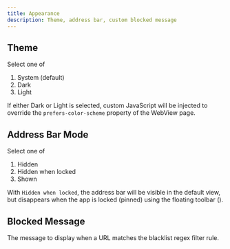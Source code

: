 ```yaml
---
title: Appearance
description: Theme, address bar, custom blocked message
---
```



## Theme

Select one of

1. System (default)
1. Dark
1. Light

If either Dark or Light is selected, custom JavaScript will be injected
to override the `prefers-color-scheme` property of the WebView page.

## Address Bar Mode

Select one of

1. Hidden
1. Hidden when locked
1. Shown

With `Hidden when locked`, the address bar will be visible in the default view,
but disappears when the app is locked (pinned) using the floating toolbar <span className="inline-flex">(<Wrench className="-rotate-90"/>)</span>.

## Blocked Message

The message to display when a URL matches the blacklist regex filter rule.